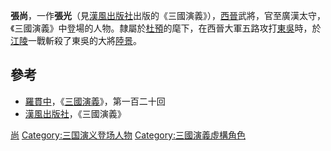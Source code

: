 '''張尚'''，一作'''張光'''（見[[漢風出版社|漢風出版社]]出版的《三國演義》），[[西晉|西晉]]武將，官至廣漢太守，《三國演義》中登場的人物。隸屬於[[杜預|杜預]]的麾下，在西晉大軍五路攻打[[孙吴|東吳]]時，於[[江陵|江陵]]一戰斬殺了東吳的大將[[陸景|陸景]]。
　
== 參考 ==
*[[羅貫中|羅貫中]]，《[[三國演義|三國演義]]》，第一百二十回
*[[漢風出版社|漢風出版社]]，《三國演義》

[[Category:張姓|尚]]
[[Category:三国演义登场人物|Category:三国演义登场人物]]
[[Category:三國演義虛構角色|Category:三國演義虛構角色]]